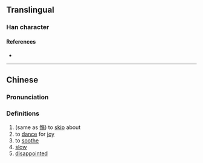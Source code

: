 {{character info/new}}
==Translingual==

===Han character===
{{Han char|rn=9|rad=人|as=12|sn=14|four=|canj=OOTF|ids=⿰亻無}}

====References====
* {{Han ref|kx=0117.130|hdz=10220.020|uh=3487|ud=13447}}

----

==Chinese==
{{zh-forms}}

===Pronunciation===
{{zh-pron
|m=wǔ,mù
|c=ng5
|mc=y
|oc=y
|ma=
|cat=v,a
}}

===Definitions===
{{zh-hanzi}}

# (same as [[憮]]) to [[skip]] about
# to [[dance]] for [[joy]]
# to [[soothe]]
# [[slow]]
# [[disappointed]]